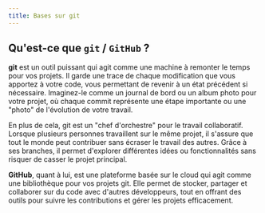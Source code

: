 ```yaml
---
title: Bases sur git
---
```

## Qu'est-ce que `git` / `GitHub` ?

**git** est un outil puissant qui agit comme une machine à remonter le temps pour vos projets. Il garde une trace de chaque modification que vous apportez à votre code, vous permettant de revenir à un état précédent si nécessaire. Imaginez-le comme un journal de bord ou un album photo pour votre projet, où chaque commit représente une étape importante ou une "photo" de l'évolution de votre travail.

En plus de cela, git est un "chef d'orchestre" pour le travail collaboratif. Lorsque plusieurs personnes travaillent sur le même projet, il s'assure que tout le monde peut contribuer sans écraser le travail des autres. Grâce à ses branches, il permet d'explorer différentes idées ou fonctionnalités sans risquer de casser le projet principal.

**GitHub**, quant à lui, est une plateforme basée sur le cloud qui agit comme une bibliothèque pour vos projets git. Elle permet de stocker, partager et collaborer sur du code avec d'autres développeurs, tout en offrant des outils pour suivre les contributions et gérer les projets efficacement.
